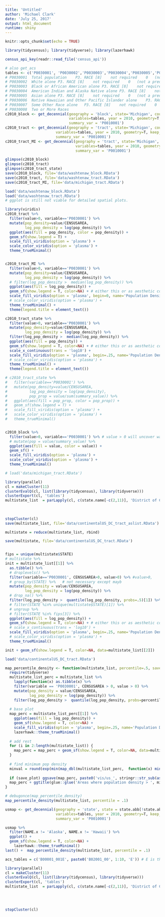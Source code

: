 ```yaml
---
title: 'Untitled'
author: 'Michael Clark'
date: 'July 25, 2017'
output: html_document
runtime: shiny
---
```


```r
knitr::opts_chunk$set(echo = TRUE)
```

```r
library(tidycensus); library(tidyverse); library(lazerhawk)

census_api_key(readr::read_file('census_api'))
```

```r
# also get_acs
tables <- c('P0030001', 'P0030002','P0030003','P0030004','P0030005','P0030006','P0030007','P0030008')
# P0030001	Total population	P3. RACE [8]	not required	0	(not a predicate)	N/A 	N/A
# P0030002	White alone	P3. RACE [8]	not required	0	(not a predicate)	N/A 	N/A
# P0030003	Black or African American alone	P3. RACE [8]	not required	0	(not a predicate)	N/A 	N/A
# P0030004	American Indian and Alaska Native alone	P3. RACE [8]	not required	0	(not a predicate)	N/A 	N/A
# P0030005	Asian alone	P3. RACE [8]	not required	0	(not a predicate)	N/A 	N/A
# P0030006	Native Hawaiian and Other Pacific Islander alone	P3. RACE [8]	not required	0	(not a predicate)	N/A 	N/A
# P0030007	Some Other Race alone	P3. RACE [8]	not required	0	(not a predicate)	N/A 	N/A
# P0030008	Two or More Races
c2010_block <- get_decennial(geography = 'block', state='Michigan', county='Washtenaw', 
                             variables=tables, year = 2010, geometry=T, keep_geo_vars = T,
                             summary_var = 'P0010001')
c2010_tract <- get_decennial(geography = 'tract', state='Michigan', county='Washtenaw', 
                       variables=tables, year = 2010, geometry=T, keep_geo_vars = T,
                       summary_var = 'P0010001')
c2010_tract_MI <- get_decennial(geography = 'tract', state='Michigan', 
                                variables=tables, year = 2010, geometry=T, keep_geo_vars = T,
                                summary_var = 'P0010001')

glimpse(c2010_block)
glimpse(c2010_tract)
glimpse(c2010_tract_state)
save(c2010_block, file='data/washtenaw_block.RData')
save(c2010_tract, file='data/washtenaw_tract.RData')
save(c2010_tract_MI, file='data/michigan_tract.RData')
```

```r
load('data/washtenaw_block.RData')
load('data/washtenaw_tract.RData')
# ggplot is still not viable for detailed spatial plots.

library(viridis)
c2010_tract %>%
  filter(value>0, variable=='P0030001') %>%
  mutate(pop_density=value/CENSUSAREA,
         log_pop_density = log(pop_density)) %>% 
  ggplot(aes(fill = pop_density, color = pop_density)) + 
  geom_sf(show.legend = T) + 
  scale_fill_viridis(option = 'plasma') +
  scale_color_viridis(option = 'plasma') +
  theme_trueMinimal()


c2010_tract_MI %>%
  filter(value>0, variable=='P0030001') %>%
  mutate(pop_density=value/CENSUSAREA,
         log_pop_density = log(pop_density)) %>% 
  # filter(log_pop_density >  median(log_pop_density)) %>%
  ggplot(aes(fill = log_pop_density)) + 
  geom_sf(show.legend = T, color=NA) + # either this or as aesthetic color = fillvar
  scale_fill_viridis(option = 'plasma', begin=0, name='Population Density') +
  # scale_color_viridis(option = 'plasma') +
  theme_trueMinimal() +
  theme(legend.title = element_text())

c2010_tract_state %>%
  filter(value>0, variable=='P0030001') %>%
  mutate(pop_density=value/CENSUSAREA,
         log_pop_density = log(pop_density)) %>% 
  filter(log_pop_density >  median(log_pop_density)) %>%
  ggplot(aes(fill = pop_density)) + 
  geom_sf(show.legend = T, color=NA) + # either this or as aesthetic color = fillvar
  scale_x_continuous(trans = 'log10') + 
  scale_fill_viridis(option = 'plasma', begin=.25, name='Population Density') +
  # scale_color_viridis(option = 'plasma') +
  theme_trueMinimal() +
  theme(legend.title = element_text())

# c2010_tract_state %>%
#   filter(variable=='P0030001') %>%
#   mutate(pop_density=value/CENSUSAREA,
#          log_pop_density = log(pop_density),
#          pop_prop = value/sum(summary_value)) %>% 
#   ggplot(aes(fill = pop_prop, color = pop_prop)) + 
#   geom_sf(show.legend = T) + 
#   scale_fill_viridis(option = 'plasma') +
#   scale_color_viridis(option = 'plasma') +
#   theme_trueMinimal()


c2010_block %>%
  filter(value>0, variable=='P0030001') %>% # value > 0 will uncover water and similar
  # mutate(pop = value/summary_value) %>%
  ggplot(aes(fill = value, color = value)) +
  geom_sf() +
  scale_fill_viridis(option = 'plasma') +
  scale_color_viridis(option = 'plasma') +
  theme_trueMinimal()
```


```r
# load('data/michigan_tract.RData')

library(parallel)
cl = makeCluster(11)
clusterEvalQ(cl, list(library(tidycensus), library(tidyverse)))
clusterExport(cl, 'tables')
multistate_list  = parLapply(cl, c(state.name[-c(2,11)], 'District of Columbia'), function(st) get_decennial(geography = 'tract', state=st,
                                                                                                             variables=tables, year = 2010, geometry=T,
                                                                                                             keep_geo_vars = T,
                                                                                                             summary_var = 'P0010001'))
stopCluster(cl)
save(multistate_list, file='data/continentalUS_DC_tract_aslist.RData')

multistate = reduce(multistate_list, rbind)

save(multistate, file='data/continentalUS_DC_tract.RData')


fips = unique(multistate$STATE)
# multistate %>%
init = multistate_list[[1]] %>%
  as.tibble() %>% 
  # droplevels() %>%
  filter(variable=='P0030001', CENSUSAREA>0, value>0) %>% #value>0,
  # group_by(STATE) %>%   # not necessary except mayb
  mutate(pop_density = value/CENSUSAREA,
         log_pop_density = log(pop_density)) %>%
  # drop_na() %>% 
  filter(log_pop_density >  quantile(log_pop_density, probs=.5)[1]) %>%
  # filter(STATE %in% unique(multistate$STATE)[1]) %>%
  # ungroup %>% 
  # filter(STATE %in% fips[3]) %>% 
  ggplot(aes(fill = log_pop_density)) + 
  geom_sf(show.legend = T, color=NA) + # either this or as aesthetic color = fillvar
  # scale_x_continuous(trans = 'log10') + 
  scale_fill_viridis(option = 'plasma', begin=.25, name='Population Density') +
  # scale_color_viridis(option = 'plasma') +
  theme_trueMinimal()

init + geom_sf(show.legend = T, color=NA, data=multistate_list[[2]])
```





```r
load('data/continentalUS_DC_tract.RData')

map_percentile_density <- function(multistate_list, percentile=.5, save_plot=F) {
  require(tidyverse)
  multistate_list_perc = multistate_list %>% 
    lapply(function(x) as.tibble(x) %>% 
    filter(variable == 'P0030001', CENSUSAREA > 0, value > 0) %>%
    mutate(pop_density = value/CENSUSAREA,
           log_pop_density = log(pop_density)) %>%
    filter(log_pop_density >  quantile(log_pop_density, probs=percentile)))
  
  # base plot
  map_perc = multistate_list_perc[[1]] %>%
    ggplot(aes(fill = log_pop_density)) + 
    geom_sf(show.legend = T, color=NA) + 
    scale_fill_viridis(option = 'plasma', begin=.25, name='Population Density') +
    lazerhawk::theme_trueMinimal()
  
  # add rest
  for (i in 2:length(multistate_list)) {
    map_perc = map_perc + geom_sf(show.legend = T, color=NA, data=multistate_list[[i]])
  }
  
  # find minimum pop density
  minval = round(exp(min(map_dbl(multistate_list_perc,  function(x) min(x$log_pop_density)))))
  
  if (save_plot) ggsave(map_perc, paste0('vis/us_', stringr::str_sub(as.character(percentile), start = 2), '_perc.RData'))
  map_perc + ggtitle(glue::glue('Areas where population density > ', minval))
}

# debugonce(map_percentile_density)
map_percentile_density(multistate_list, percentile = .1)

usmap <- get_decennial(geography = 'state', state = state.abb[!state.abb %in% c('AK', 'HI')],
                       variables=tables, year = 2010, geometry=T, keep_geo_vars = T,
                       summary_var = 'P0010001')

usmap %>%
  filter(NAME.x != 'Alaska', NAME.x != 'Hawaii') %>% 
  ggplot() + 
  geom_sf(show.legend = T, color=NA) +
    lazerhawk::theme_trueMinimal() 
last() +  map_percentile_density(multistate_list, percentile = .1)
```



```r
acs_tables = c('B00001_001E', paste0('B02001_00', 1:10, 'E')) # E is the actual estimate

library(parallel)
cl = makeCluster(11)
clusterEvalQ(cl, list(library(tidycensus), library(tidyverse)))
clusterExport(cl, 'tables')
multistate_list  = parLapply(cl, c(state.name[-c(2,11)], 'District of Columbia'), function(st) get_decennial(geography = 'tract', state=st,
                                                                                                             variables='B00001_001E', year = 2010,
                                                                                                             geometry=T,
                                                                                                             keep_geo_vars = T,
                                                                                                             summary_var = 'B00001_001E'))
stopCluster(cl)
```

